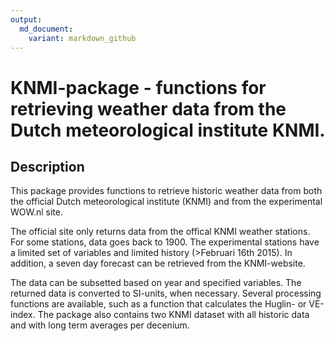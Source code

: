 ---
output:
  md_document:
    variant: markdown_github
---

<!-- README.md is generated from README.Rmd. Please edit that file -->

# KNMI-package - functions for retrieving weather data from the Dutch meteorological institute KNMI.

## Description

This package provides functions to retrieve historic weather data from both
the official Dutch meteorological institute (KNMI) and from the experimental WOW.nl site.  

The official site only returns data from the offical KNMI weather stations. For some stations,
data goes back to 1900. The experimental stations have a limited set of variables and limited
history (>Februari 16th 2015). 
In addition, a seven day forecast can be retrieved from the KNMI-website. 

The data can be subsetted based on year and specified variables. The returned data is converted to
SI-units, when necessary. 
Several processing functions are available, such as a function that
calculates the Huglin- or VE-index. The package also contains two KNMI dataset with all
historic data and with long term averages per decenium.

